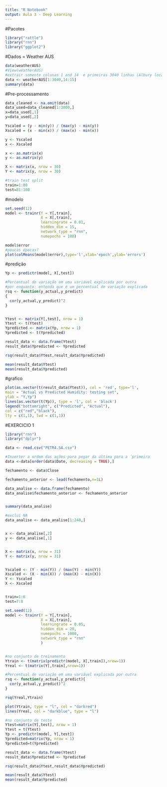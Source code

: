 ---
title: "R Notebook"
output: Aula 3 - Deep Learning
---
#Pacotes
```{r}
library("rattle")
library("rnn")
library("ggplot2")
```

#Dados = Weather AUS
```{r}
data(weatherAUS)
#View(weatherAUS)
#extrair somente colunas 1 and 14  e primeiras 3040 linhas (Albury location)
data <- weatherAUS[1:3040,14:15]
summary(data)
```

#Pre-processamento
```{r}

data_cleaned <- na.omit(data)
data_used=data_cleaned[1:3000,]
x=data_used[,1]
y=data_used[,2]

Yscaled = (y - min(y)) / (max(y) - min(y))
Xscaled = (x - min(x)) / (max(x) - min(x))

y <- Yscaled
x <- Xscaled

x <- as.matrix(x)
y <- as.matrix(y)

X <- matrix(x, nrow = 30)
Y <- matrix(y, nrow = 30)

#train test split
train=1:80
test=81:100
```

#modelo
```{r}
set.seed(12)
model <- trainr(Y = Y[,train],
                X = X[,train],
                learningrate = 0.01,
                hidden_dim = 15,
                network_type = "rnn",
                numepochs = 100)

model$error
#poucas épocas?
plot(colMeans(model$error),type='l',xlab='epoch',ylab='errors')
```

#predição
```{r}
Yp <- predictr(model, X[,test])

#Percentual de variação em uma variável explicada por outra
#por enquanto: entenda que é um percentual de variação explicada
rsq <- function(y_actual,y_predict)
{
  cor(y_actual,y_predict)^2
}


Ytest <- matrix(Y[,test], nrow = 1)
Ytest <- t(Ytest)
Ypredicted <- matrix(Yp, nrow = 1)
Ypredicted <- t(Ypredicted)

result_data <- data.frame(Ytest)
result_data$Ypredicted <- Ypredicted     

rsq(result_data$Ytest,result_data$Ypredicted)

mean(result_data$Ytest)
mean(result_data$Ypredicted)
```

#grafico
```{r}
plot(as.vector(t(result_data$Ytest)), col = 'red', type='l',
main = "Actual vs Predicted Humidity: testing set",
ylab = "Y,Yp")
lines(as.vector(t(Yp)), type = 'l', col = 'black')
legend("bottomright", c("Predicted", "Actual"),
col = c("red","black"),
lty = c(1,1), lwd = c(1,1))
```

#EXERCICIO 1
```{r}
library("rnn")
library("dplyr")

data <- read.csv("PETR4.SA.csv")

#Inverter a ordem das ações para pegar da última para a ´primeira
data <-data[order(data$Date, decreasing = TRUE),]

fechamento <- data$Close

fechamento_anterior <- lead(fechamento,n=1L)

data_analise <- data.frame(fechamento)
data_analise$fechamento_anterior <- fechamento_anterior


summary(data_analise)

#exclui NA
data_analise <- data_analise[1:248,]


x <- data_analise[,2]
y <- data_analise[,1]


X <- matrix(x, nrow = 31)
Y <- matrix(y, nrow = 31)


Yscaled <- (Y - min(Y)) / (max(Y) - min(Y))
Xscaled <- (X - min(X)) / (max(X) - min(X))
Y <- Yscaled
X <- Xscaled


train=1:6
test=7:8

set.seed(12)
model <- trainr(Y = Y[,train],
                X = X[,train],
                learningrate = 0.05,
                hidden_dim = 20,
                numepochs = 1000,
                network_type = "rnn"
                )


#no conjunto de treinamento
Ytrain <- t(matrix(predictr(model, X[,train]),nrow=1))
Yreal <- t(matrix(Y[,train],nrow=1))

#Percentual de variação em uma variável explicada por outra
rsq <- function(y_actual,y_predict){
  cor(y_actual,y_predict)^2
}

rsq(Yreal,Ytrain)

plot(Ytrain, type = "l", col = "darkred")
lines(Yreal, col = "darkblue", type = "l")

#no conjunto de teste
Ytest=matrix(Y[,test], nrow = 1)
Ytest = t(Ytest)
Yp <- predictr(model, Y[,test])
Ypredicted=matrix(Yp, nrow = 1)
Ypredicted=t(Ypredicted)

result_data <- data.frame(Ytest)
result_data$Ypredicted <- Ypredicted     

rsq(result_data$Ytest,result_data$Ypredicted)

mean(result_data$Ytest)
mean(result_data$Ypredicted)
```









